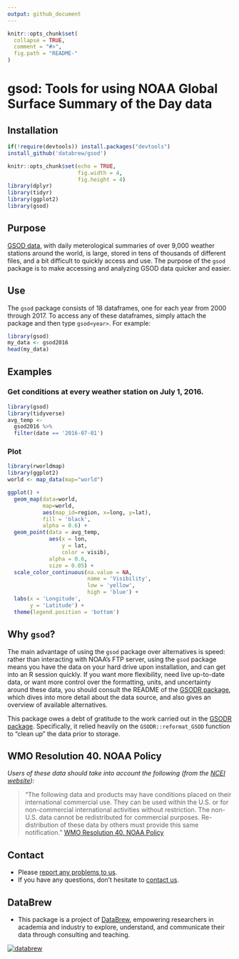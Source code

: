```yaml
---
output: github_document
---
```


<!-- README.md is generated from README.Rmd. Please edit that file -->

```r
knitr::opts_chunk$set(
  collapse = TRUE,
  comment = "#>",
  fig.path = "README-"
)
```

# gsod: Tools for using NOAA Global Surface Summary of the Day data

## Installation


```r
if(!require(devtools)) install.packages("devtools")
install_github('databrew/gsod')
```


```r
knitr::opts_chunk$set(echo = TRUE,
                      fig.width = 4,
                      fig.height = 4)
library(dplyr)
library(tidyr)
library(ggplot2)
library(gsod)
```

## Purpose

[GSOD data](https://data.noaa.gov/dataset/global-surface-summary-of-the-day-gsod), with daily meterological summaries of over 9,000 weather stations around the world, is large, stored in tens of thousands of different files, and a bit difficult to quickly access and use. The purpose of the `gsod` package is to make accessing and analyzing GSOD data quicker and easier. 

## Use 

The `gsod` package consists of 18 dataframes, one for each year from 2000 through 2017. To access any of these dataframes, simply attach the package and then type `gsod<year>`. For example:

```r
library(gsod)
my_data <- gsod2016
head(my_data)
```

## Examples

### Get conditions at every weather station on July 1, 2016.

```r
library(gsod)
library(tidyverse)
avg_temp <- 
  gsod2016 %>%
  filter(date == '2016-07-01') 
```

### Plot 

```r
library(rworldmap)
library(ggplot2)
world <- map_data(map="world")

ggplot() + 
  geom_map(data=world, 
           map=world,
           aes(map_id=region, x=long, y=lat),
           fill = 'black',
           alpha = 0.6) +
  geom_point(data = avg_temp,
             aes(x = lon,
                 y = lat,
                 color = visib),
             alpha = 0.6,
             size = 0.05) +
  scale_color_continuous(na.value = NA,
                         name = 'Visibility',
                         low = 'yellow',
                         high = 'blue') +
  labs(x = 'Longitude',
       y = 'Latitude') +
  theme(legend.position = 'bottom')
```

## Why `gsod`?

The main advantage of using the `gsod` package over alternatives is speed: rather than interacting with NOAA's FTP server, using the `gsod` package means you have the data on your hard drive upon installation, and can get into an R session quickly. If you want more flexibility, need live up-to-date data, or want more control over the formatting, units, and uncertainty around these data, you should consult the README of the [GSODR package](https://github.com/ropensci/GSODR), which dives into more detail about the data source, and also gives an overview of available alternatives.

This package owes a debt of gratitude to the work carried out in the [GSODR package](https://github.com/ropensci/GSODR). Specifically, it relied heavily on the `GSODR::reformat_GSOD` function to "clean up" the data prior to storage.

## WMO Resolution 40. NOAA Policy

_Users of these data should take into account the following (from the [NCEI website](http://www7.ncdc.noaa.gov/CDO/cdoselect.cmd?datasetabbv=GSOD&countryabbv=&georegionabbv=)):_

> "The following data and products may have conditions placed on their
> international commercial use. They can be used within the U.S. or for
> non-commercial international activities without restriction. The
> non-U.S. data cannot be redistributed for commercial purposes.
> Re-distribution of these data by others must provide this same
> notification."
> [WMO Resolution 40. NOAA Policy](https://public.wmo.int/en/our-mandate/what-we-do/data-exchange-and-technology-transfer)


## Contact

- Please [report any problems to us](https://github.com/databrew/gsod/issues).
- If you have any questions, don't hesitate to [contact us](http://www.databrew.cc/contact). 

## DataBrew 

- This package is a project of [DataBrew](http://www.databrew.cc), empowering researchers in academia and industry to explore, understand, and communicate their data through consulting and teaching.


[![databrew](logo_clear.png)](http://www.databrew.cc)